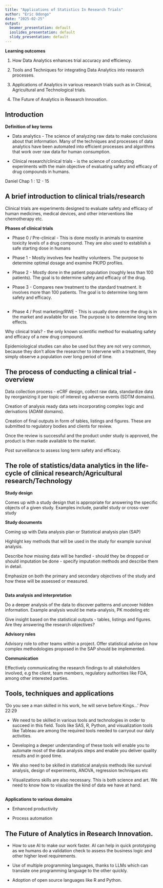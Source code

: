 ```yaml
---
title: "Applications of Statistics In Research Trials"
author: "Eric Odongo"
date: "2025-02-25"
output:
  beamer_presentation: default
  ioslides_presentation: default
  slidy_presentation: default
---
```


**Learning outcomes**

1. How Data Analytics enhances trial accuracy and efficiency.

2. Tools and Techniques for integrating Data Analytics into research processes.

3. Applications of Analytics in various research trials such as in Clinical, Agricultural and Technological trials.

4. The Future of Analytics in Research Innovation.

## Introduction

**Definition of key terms**

- Data analytics - The science of analyzing raw data to make conclusions about that information. Many of the techniques and processes of data analytics have been automated into efficient processes and algorithms that work over raw data for human consumption.

- Clinical research/clinical trials - is the science of conducting experiments with the main objective of evaluating safety and efficacy of drug compounds in humans.

Daniel Chap 1 : 12 - 15

## A brief introduction to clinical trials/research

Clinical trials are experiments designed to evaluate safety and efficacy of human medicines, medical devices, and other interventions like chemotherapy etc.

**Phases of clinical trials**

- Phase 0 / Pre-clinical - This is done mostly in animals to examine toxicity levels of a drug compound. They are also used to establish a safe starting dose in humans

- Phase 1 - Mostly involves few healthy volunteers. The purpose to determine optimal dosage and examine PK/PD profiles.

- Phase 2 - Mostly done in the patient population (roughly less than 100 patients). The goal is to determine safety and efficacy of the drug.

- Phase 3 - Compares new treatment to the standard treatment. It involves more than 100 patients. The goal is to determine long term safety and efficacy.

##

- Phase 4 / Post marketing/RWE - This is usually done once the drug is in the market and available for use. The purpose is to determine long term effects.

Why clinical trials? - the only known scientific method for evaluating safety and efficacy of a new drug compound.

Epidemiological studies can also be used but they are not very common, because they don't allow the researcher to intervene with a treatment, they simply observe a population over long period of time.

## The process of conducting a clinical trial - overview

Data collection process -  eCRF design, collect raw data, standardize data by reorganizing it per topic of interest eg adverse events (SDTM domains).

Creation of analysis ready data sets incorporating complex logic and derivations (ADAM domains).

Creation of final outputs in form of tables, listings and figures. These are submitted to regulatory bodies and clients for review.

Once the review is successful and the product under study is approved, the product is then made available to the market.

Post surveillance to assess long term safety and efficacy.

## The role of statistics/data analytics in the life-cycle of clinical research/Agricultural research/Technology

**Study design**

Comes up with a study design that is appropriate for answering the specific objects of a given study. Examples include, parallel study or cross-over study

**Study documents**

Coming up with Data analysis plan or Statistical analysis plan (SAP)

Highlight key methods that will be used in the study for example survival analysis.

Describe how missing data will be handled - should they be dropped or should imputation be done - specify imputation methods and describe them in detail.

Emphasize on both the primary and secondary objectives of the study and how these will be assessed or measured.

## 
**Data analysis and interpretation**

Do a deeper analysis of the data to discover patterns and uncover hidden information. Example analysis would be meta-analysis, PK modeling etc

Give insight based on the statistical outputs - tables, listings and figures. Are they answering the research objectives?

**Advisory roles**

Advisory role to other teams within a project. Offer statistical advise on how complex methodologies proposed in the SAP should be implemented.

**Communication**

Effectively communicating the research findings to all stakeholders involved, e.g the client, team members, regulatory authorities like FDA, among other interested parties.

## Tools, techniques and applications

'Do you see a man skilled in his work, he will serve before Kings...' Prov 22:29

- We need to be skilled in various tools and technologies in order to succeed in this field. Tools like SAS, R, Python, and visualization tools like Tableau are among the required tools needed to carryout our daily activities.

- Developing a deeper understanding of these tools will enable you to automate most of the data analysis steps and enable you deliver quality results and in good time.

- We also need to be skilled in statistical analysis methods like survival analysis, design of experiments, ANOVA, regression techniques etc

- Visualizations skills are also necessary. This is both science and art. We need to know how to visualize the kind of data we have at hand.

##
**Applications to various domains**

- Enhanced productivity

- Process automation

## The Future of Analytics in Research Innovation.

- How to use AI to make our work faster.  AI can help in quick prototyping as we humans do a validation check to assess the business logic and other higher level requirements.

- Use of multiple programming languages, thanks to LLMs which can translate one programming language to the other quickly.

- Adoption of open source languages like R and Python.



